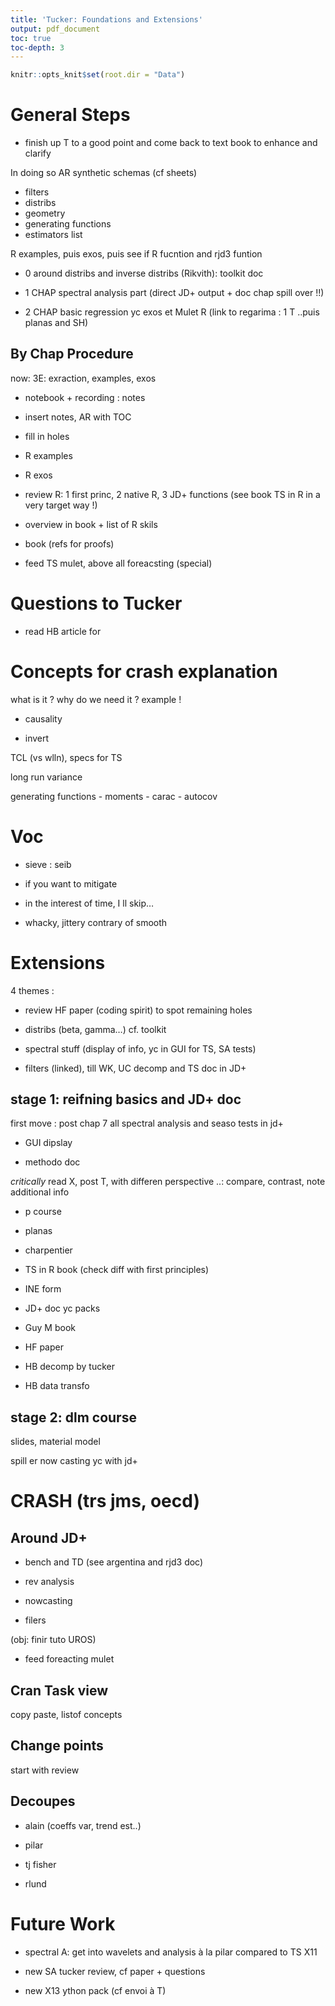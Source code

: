 ```yaml
---
title: 'Tucker: Foundations and Extensions'
output: pdf_document
toc: true
toc-depth: 3
---
```


```r
knitr::opts_knit$set(root.dir = "Data")
```

\pagebreak


# General Steps 

- finish up T to a good point and come back to text book to enhance and clarify

In doing so AR synthetic schemas (cf sheets)

  - filters 
  - distribs 
  - geometry
  - generating functions 
  - estimators list 
  
R examples, puis exos, puis see if R fucntion and rjd3 funtion 

- 0 around distribs and inverse distribs (Rikvith): toolkit doc 

- 1 CHAP spectral analysis part (direct JD+ output + doc chap spill over !!)

- 2 CHAP basic regression yc exos et Mulet R (link to regarima : 1 T ..puis planas and SH)


## By Chap Procedure 

now: 3E: exraction, examples, exos 

- notebook + recording : notes 

- insert notes, AR with TOC

- fill in holes 

- R examples

- R exos

- review R: 1 first princ, 2 native R, 3 JD+ functions 
(see book TS in R in a very target way !)

- overview in book + list of R skils 

- book (refs for proofs)

- feed TS mulet, above all foreacsting (special)

# Questions to Tucker 

- read HB article for 

# Concepts for crash explanation

what is it ? why do we need it ? example !

- causality 

- invert 

TCL (vs wlln), specs for TS

long run variance 

generating functions 
- moments 
- carac 
- autocov 

# Voc 

- sieve : seib 

- if you want to mitigate 

- in the interest of time, I ll skip...

- whacky, jittery contrary of smooth 

# Extensions 

4 themes :

- review HF paper (coding spirit) to spot remaining holes 


- distribs (beta, gamma...) cf. toolkit 

- spectral stuff (display of info, yc in GUI for TS, SA tests)

- filters (linked), till WK, UC decomp and TS doc in JD+

## stage 1: reifning basics and JD+ doc 

first move : post chap 7 all spectral analysis and seaso tests in jd+

- GUI dipslay

- methodo doc 

*critically* read X, post T, with differen perspective ..: compare, contrast, note additional info 

- p course 

- planas 

- charpentier

- TS in R book (check diff with first principles)

- INE form 

- JD+ doc yc packs 

- Guy M book 

- HF paper

- HB decomp by tucker 

- HB data transfo 

## stage 2: dlm course

slides, material model

spill er now casting yc with jd+

# CRASH (trs jms, oecd)

## Around JD+

- bench and TD (see argentina and rjd3 doc)

- rev analysis 

- nowcasting 

- filers 

(obj: finir tuto UROS)

+ feed foreacting mulet 


## Cran Task view 

copy paste, listof concepts

## Change points 

start with review 

## Decoupes 

- alain (coeffs var, trend est..) 

- pilar 

- tj fisher 

- rlund



# Future Work 

- spectral A: get into wavelets and analysis à la pilar compared to TS X11

- new SA tucker review, cf paper + questions 

- new X13 ython pack (cf envoi à T)
